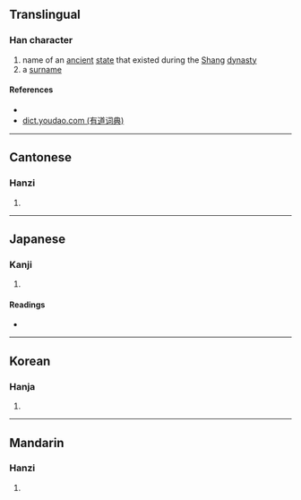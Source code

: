 {{character info/new}}
==Translingual==

===Han character===
{{Han char|rn=38|rad=女|as=06|sn=9|four=44411|canj=VHGU|ids=⿰女先}}

# name of an [[ancient]] [[state]] that existed during the [[w:Shang Dynasty|Shang]] [[dynasty]]
# a [[surname]]

====References====
* {{Han ref|kx=0261.150|dkj=06249|dj=0527.180|hdz=21044.140|uh=59FA|ud=23034|bh=CE68|bd=52840}}
* [http://dict.youdao.com/search?le=eng&q=%E5%A7%BA&keyfrom=dict.index dict.youdao.com (有道词典)]

----

==Cantonese==

===Hanzi===
{{yue-hanzi|jyut=[[sin2]]|y=sin2}}

# {{defn|lang=yue|sort=女06}}

----

==Japanese==

===Kanji===
{{ja-kanji|grade=|rs=女06}}

# {{defn|lang=ja|sort=女06}}

====Readings====
* {{ja-readings|on=[[しん]] (shin), [[せい]] (sei), [[さい]] (sai), [[そん]] (son), [[せん]] (sen)|kun=}}

----

==Korean==

===Hanja===
{{ko-hanja|hangeul=신|rv=sin|mr=sin}}

# {{defn|lang=ko|sort=女06}}

----

==Mandarin==

===Hanzi===
{{cmn-hanzi|pin=[[shēn]] ([[shen1]])|wg=shen<sup>1</sup>}}

# {{defn|lang=cmn|sort=女06}}